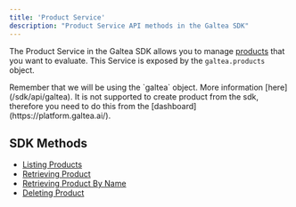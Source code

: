 ```yaml
---
title: 'Product Service'
description: "Product Service API methods in the Galtea SDK"
---
```


The Product Service in the Galtea SDK allows you to manage [products](/concepts/product) that you want to evaluate.
This Service is exposed by the `galtea.products` object.

<Info>
  Remember that we will be using the `galtea` object. More information [here](/sdk/api/galtea).
</Info>

<Note>
  It is not supported to create product from the sdk, therefore you need to do this from the [dashboard](https://platform.galtea.ai/).
</Note>

## SDK Methods
- [Listing Products](/sdk/api/product/list)
- [Retrieving Product](/sdk/api/product/get)
- [Retrieving Product By Name](/sdk/api/product/get-by-name)
- [Deleting Product](/sdk/api/product/delete)
